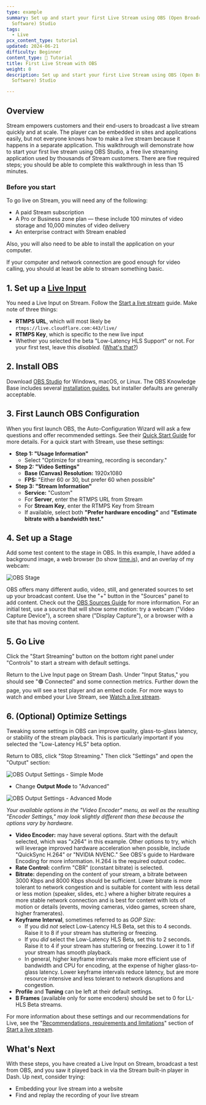 ```yaml
---
type: example
summary: Set up and start your first Live Stream using OBS (Open Broadcaster
  Software) Studio
tags:
  - Live
pcx_content_type: tutorial
updated: 2024-06-21
difficulty: Beginner
content_type: 📝 Tutorial
title: First Live Stream with OBS
weight: 0
description: Set up and start your first Live Stream using OBS (Open Broadcaster
  Software) Studio

---
```


## Overview

Stream empowers customers and their end-users to broadcast a live stream quickly and at scale. The player can be embedded in sites and applications easily, but not everyone knows how to make a live stream because it happens in a separate application. This walkthrough will demonstrate how to start your first live stream using OBS Studio, a free live streaming application used by thousands of Stream customers. There are five required steps; you should be able to complete this walkthrough in less than 15 minutes.

### Before you start

To go live on Stream, you will need any of the following:

* A paid Stream subscription
* A Pro or Business zone plan — these include 100 minutes of video storage and 10,000 minutes of video delivery
* An enterprise contract with Stream enabled

Also, you will also need to be able to install the application on your computer.

If your computer and network connection are good enough for video calling, you should at least be able to stream something basic.

## 1. Set up a [Live Input](/stream/stream-live/start-stream-live/)

You need a Live Input on Stream. Follow the [Start a live stream](/stream/stream-live/start-stream-live/) guide. Make note of three things:

* **RTMPS URL**, which will most likely be `rtmps://live.cloudflare.com:443/live/`
* **RTMPS Key**, which is specific to the new live input
* Whether you selected the beta "Low-Latency HLS Support" or not. For your first test, leave this *disabled.* ([What's that?](https://blog.cloudflare.com/cloudflare-stream-low-latency-hls-open-beta))

## 2. Install OBS

Download [OBS Studio](https://obsproject.com/) for Windows, macOS, or Linux. The OBS Knowledge Base includes several [installation guides](https://obsproject.com/kb/category/1), but installer defaults are generally acceptable.

## 3. First Launch OBS Configuration

When you first launch OBS, the Auto-Configuration Wizard will ask a few questions and offer recommended settings. See their [Quick Start Guide](https://obsproject.com/kb/quick-start-guide) for more details. For a quick start with Stream, use these settings:

* **Step 1: "Usage Information"**
  * Select "Optimize for streaming, recording is secondary."
* **Step 2: "Video Settings"**
  * **Base (Canvas) Resolution:** 1920x1080
  * **FPS:** "Either 60 or 30, but prefer 60 when possible"
* **Step 3: "Stream Information"**
  * **Service:** "Custom"
  * For **Server**, enter the RTMPS URL from Stream
  * For **Stream Key**, enter the RTMPS Key from Stream
  * If available, select both **"Prefer hardware encoding"** and **"Estimate bitrate with a bandwidth test."**

## 4. Set up a Stage

Add some test content to the stage in OBS. In this example, I have added a background image, a web browser (to show [time.is](https://time.is)), and an overlay of my webcam:

![OBS Stage](~/assets/images/stream/examples/obs-from-scratch/obs-stage.png)

OBS offers many different audio, video, still, and generated sources to set up your broadcast content. Use the "+" button in the "Sources" panel to add content. Check out the [OBS Sources Guide](https://obsproject.com/kb/sources-guide) for more information. For an initial test, use a source that will show some motion: try a webcam ("Video Capture Device"), a screen share ("Display Capture"), or a browser with a site that has moving content.

## 5. Go Live

Click the "Start Streaming" button on the bottom right panel under "Controls" to start a stream with default settings.

Return to the Live Input page on Stream Dash. Under "Input Status," you should see "🟢 Connected" and some connection metrics. Further down the page, you will see a test player and an embed code. For more ways to watch and embed your Live Stream, see [Watch a live stream](/stream/stream-live/watch-live-stream/).

## 6. (Optional) Optimize Settings

Tweaking some settings in OBS can improve quality, glass-to-glass latency, or stability of the stream playback. This is particularly important if you selected the "Low-Latency HLS" beta option.

Return to OBS, click "Stop Streaming." Then click "Settings" and open the "Output" section:

![OBS Output Settings - Simple Mode](~/assets/images/stream/examples/obs-from-scratch/obs-output-settings-1.png)

* Change **Output Mode** to "Advanced"

![OBS Output Settings - Advanced Mode](~/assets/images/stream/examples/obs-from-scratch/obs-output-settings-2.png)

*Your available options in the "Video Encoder" menu, as well as the resulting "Encoder Settings," may look slightly different than these because the options vary by hardware.*

* **Video Encoder:** may have several options. Start with the default selected, which was "x264" in this example. Other options to try, which will leverage improved hardware acceleration when possible, include "QuickSync H.264" or "NVIDIA NVENC." See OBS's guide to Hardware Encoding for more information. H.264 is the required output codec.
* **Rate Control:** confirm "CBR" (constant bitrate) is selected.
* **Bitrate:** depending on the content of your stream, a bitrate between 3000 Kbps and 8000 Kbps should be sufficient. Lower bitrate is more tolerant to network congestion and is suitable for content with less detail or less motion (speaker, slides, etc.) where a higher bitrate requires a more stable network connection and is best for content with lots of motion or details (events, moving cameras, video games, screen share, higher framerates).
* **Keyframe Interval**, sometimes referred to as *GOP Size*:
  * If you did *not* select Low-Latency HLS Beta, set this to 4 seconds. Raise it to 8 if your stream has stuttering or freezing.
  * If you *did* select the Low-Latency HLS Beta, set this to 2 seconds. Raise it to 4 if your stream has stuttering or freezing. Lower it to 1 if your stream has smooth playback.
  * In general, higher keyframe intervals make more efficient use of bandwidth and CPU for encoding, at the expense of higher glass-to-glass latency. Lower keyframe intervals reduce latency, but are more resource intensive and less tolerant to network disruptions and congestion.
* **Profile** and **Tuning** can be left at their default settings.
* **B Frames** (available only for some encoders) should be set to 0 for LL-HLS Beta streams.

For more information about these settings and our recommendations for Live, see the "[Recommendations, requirements and limitations](/stream/stream-live/start-stream-live/#recommendations-requirements-and-limitations)" section of [Start a live stream](/stream/stream-live/start-stream-live/).

## What's Next

With these steps, you have created a Live Input on Stream, broadcast a test from OBS, and you saw it played back in via the Stream built-in player in Dash. Up next, consider trying:

* Embedding your live stream into a website
* Find and replay the recording of your live stream
